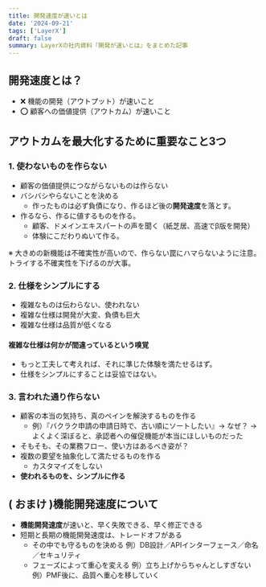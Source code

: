 ```yaml
---
title: 開発速度が速いとは
date: '2024-09-21'
tags: ['LayerX']
draft: false
summary: LayerXの社内資料『開発が速いとは』をまとめた記事
---
```


## 開発速度とは？
- ❌ 機能の開発（アウトプット）が速いこと
- ⭕️ 顧客への価値提供（アウトカム）が速いこと

## アウトカムを最大化するために重要なこと3つ

### 1. 使わないものを作らない
- 顧客の価値提供につながらないものは作らない
- バシバシやらないことを決める
  - 作ったものは必ず負債になり、作るほど後の**開発速度**を落とす。
- 作るなら、作るに値するものを作る。
  - 顧客、ドメインエキスパートの声を聞く（紙芝居、高速でβ版を開発）
  - 体験にこだわりぬいて作る。

※ 大きめの新機能は不確実性が高いので、作らない罠にハマらないように注意。トライする不確実性を下げるのが大事。


### 2. 仕様をシンプルにする
- 複雑なものは伝わらない、使われない
- 複雑な仕様は開発が大変、負債も巨大
- 複雑な仕様は品質が低くなる

#### 複雑な仕様は何かが間違っているという嗅覚
- もっと工夫して考えれば、それに準じた体験を満たせるはず。
- 仕様をシンプルにすることは妥協ではない。


### 3. 言われた通り作らない
- 顧客の本当の気持ち、真のペインを解決するものを作る
  - 例）『バクラク申請の申請日時で、古い順にソートしたい』→ なぜ？
  → よくよく深ぼると、承認者への催促機能が本当にほしいものだった
- そもそも、その業務フロー、使い方はあるべき姿が？
- 複数の要望を抽象化して満たせるものを作る
  - カスタマイズをしない
- **使われるものを、シンプルに作る**


## ( おまけ )機能開発速度について
- **機能開発速度**が速いと、早く失敗できる、早く修正できる
- 短期と長期の機能開発速度は、トレードオフがある
  - その中でも守るものを決める
    例）DB設計／APIインターフェース／命名／セキュリティ
  - フェーズによって重心を変える
    例）立ち上げからちゃんとしすぎない
    例）PMF後に、品質へ重心を移していく
